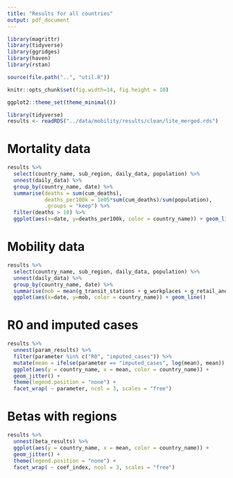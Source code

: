 ```yaml
---
title: "Results for all countries"
output: pdf_document
---
```


```r
library(magrittr)
library(tidyverse)
library(ggridges)
library(haven)
library(rstan)

source(file.path("..", "util.R"))

knitr::opts_chunk$set(fig.width=14, fig.height = 10)

ggplot2::theme_set(theme_minimal())
```


```r
library(tidyverse)
results <- readRDS("../data/mobility/results/clean/lite_merged.rds")
```


# Mortality data

```r
results %>% 
  select(country_name, sub_region, daily_data, population) %>% 
  unnest(daily_data) %>%
  group_by(country_name, date) %>%
  summarise(deaths = sum(cum_deaths),
            deaths_per100k = 1e05*sum(cum_deaths)/sum(population),
            .groups = "keep") %>%
  filter(deaths > 10) %>%
  ggplot(aes(x=date, y=deaths_per100k, color = country_name)) + geom_line() + scale_y_log10()
```


# Mobility data

```r
results %>% 
  select(country_name, sub_region, daily_data, population) %>% 
  unnest(daily_data) %>%
  group_by(country_name, date) %>%
  summarise(mob = mean(g_transit_stations + g_workplaces + g_retail_and_recreation)) %>%
  ggplot(aes(x=date, y=mob, color = country_name)) + geom_line()
```


# R0 and imputed cases

```r
results %>% 
  unnest(param_results) %>%
  filter(parameter %in% c("R0", "imputed_cases")) %>%
  mutate(mean = ifelse(parameter == "imputed_cases", log(mean), mean)) %>%
  ggplot(aes(y = country_name, x = mean, color = country_name)) + 
  geom_jitter() +
  theme(legend.position = "none") +
  facet_wrap( ~ parameter, ncol = 3, scales = "free")
```

# Betas with regions

```r
results %>% 
  unnest(beta_results) %>%
  ggplot(aes(y = country_name, x = mean, color = country_name)) + 
  geom_jitter() +
  theme(legend.position = "none") +
  facet_wrap( ~ coef_index, ncol = 3, scales = "free")
```
